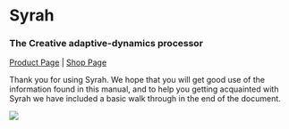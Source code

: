 # Syrah

### The Creative adaptive-dynamics processor
[Product Page](https://www.flux.audio/project/syrah/) 
| [Shop Page](https://shop.flux.audio/en_US/products/syrah)

Thank you for using Syrah. We hope that you will get good use of the information found in this manual, and to help
you getting acquainted with Syrah we have included a basic walk through in the end of the document.

![](include/syrah_01.png)